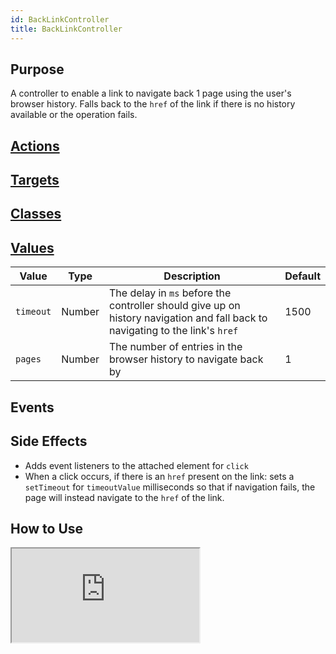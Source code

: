 ```yaml
---
id: BackLinkController
title: BackLinkController
---
```




## Purpose

A controller to enable a link to navigate back 1 page using the user's browser history. Falls back to the `href` of the link if there is no history available or the operation fails.

## [Actions](https://stimulus.hotwire.dev/reference/actions)
<NoActions/>

## [Targets](https://stimulus.hotwire.dev/reference/targets)
<NoTargets/>

## [Classes](https://stimulus.hotwire.dev/reference/classes)
<NoClasses/>

## [Values](https://stimulus.hotwire.dev/reference/values)

| Value | Type | Description | Default |
| --- | --- | --- | --- |
| `timeout` | Number | The delay in `ms` before the controller should give up on history navigation and fall back to navigating to the link's `href` | 1500 |
| `pages` | Number | The number of entries in the browser history to navigate back by | 1 |

## Events
<NoEvents/>

## Side Effects

- Adds event listeners to the attached element for `click`
- When a click occurs, if there is an `href` present on the link: sets a `setTimeout` for `timeoutValue` milliseconds so that if navigation fails, the page will instead navigate to the `href` of the link.

## How to Use
<iframe
  src="https://codesandbox.io/embed/backlinkcontroller-2xg00?fontsize=14&hidenavigation=1&theme=dark"
  style={{width: "100%", height: "500px", border: "0", borderRadius: "4px", overflow: "hidden"}}
  sandbox="allow-forms allow-modals allow-popups allow-presentation allow-same-origin allow-scripts"
/>
